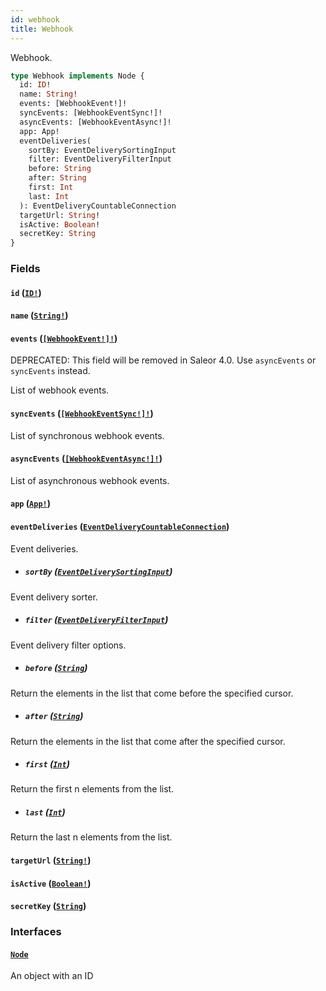 ```yaml
---
id: webhook
title: Webhook
---
```


Webhook.

```graphql
type Webhook implements Node {
  id: ID!
  name: String!
  events: [WebhookEvent!]!
  syncEvents: [WebhookEventSync!]!
  asyncEvents: [WebhookEventAsync!]!
  app: App!
  eventDeliveries(
    sortBy: EventDeliverySortingInput
    filter: EventDeliveryFilterInput
    before: String
    after: String
    first: Int
    last: Int
  ): EventDeliveryCountableConnection
  targetUrl: String!
  isActive: Boolean!
  secretKey: String
}
```

### Fields

#### `id` ([`ID!`](../../../developer/api-reference/scalars/id))

#### `name` ([`String!`](../../../developer/api-reference/scalars/string))

#### `events` ([`[WebhookEvent!]!`](../../../developer/api-reference/objects/webhook-event))

<span class="badge badge--warning">DEPRECATED: This field will be removed in Saleor 4.0. Use `asyncEvents` or `syncEvents` instead.</span>

List of webhook events.

#### `syncEvents` ([`[WebhookEventSync!]!`](../../../developer/api-reference/objects/webhook-event-sync))

List of synchronous webhook events.

#### `asyncEvents` ([`[WebhookEventAsync!]!`](../../../developer/api-reference/objects/webhook-event-async))

List of asynchronous webhook events.

#### `app` ([`App!`](../../../developer/api-reference/objects/app))

#### `eventDeliveries` ([`EventDeliveryCountableConnection`](../../../developer/api-reference/objects/event-delivery-countable-connection))

Event deliveries.

- ##### `sortBy` ([`EventDeliverySortingInput`](../../../developer/api-reference/inputs/event-delivery-sorting-input))

Event delivery sorter.

- ##### `filter` ([`EventDeliveryFilterInput`](../../../developer/api-reference/inputs/event-delivery-filter-input))

Event delivery filter options.

- ##### `before` ([`String`](../../../developer/api-reference/scalars/string))

Return the elements in the list that come before the specified cursor.

- ##### `after` ([`String`](../../../developer/api-reference/scalars/string))

Return the elements in the list that come after the specified cursor.

- ##### `first` ([`Int`](../../../developer/api-reference/scalars/int))

Return the first n elements from the list.

- ##### `last` ([`Int`](../../../developer/api-reference/scalars/int))

Return the last n elements from the list.

#### `targetUrl` ([`String!`](../../../developer/api-reference/scalars/string))

#### `isActive` ([`Boolean!`](../../../developer/api-reference/scalars/boolean))

#### `secretKey` ([`String`](../../../developer/api-reference/scalars/string))

### Interfaces

#### [`Node`](../../../developer/api-reference/interfaces/node)

An object with an ID
